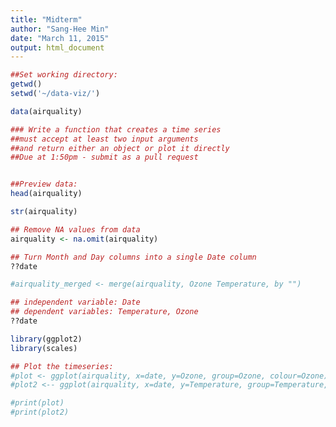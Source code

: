 ```yaml
---
title: "Midterm"
author: "Sang-Hee Min"
date: "March 11, 2015"
output: html_document
---
```



```r
##Set working directory:
getwd()
setwd('~/data-viz/')

data(airquality)

### Write a function that creates a time series 
##must accept at least two input arguments
##and return either an object or plot it directly
##Due at 1:50pm - submit as a pull request


##Preview data:
head(airquality)

str(airquality)

## Remove NA values from data
airquality <- na.omit(airquality)

## Turn Month and Day columns into a single Date column
??date

#airquality_merged <- merge(airquality, Ozone Temperature, by "")

## independent variable: Date
## dependent variables: Temperature, Ozone
??date

library(ggplot2)
library(scales)

## Plot the timeseries:
#plot <- ggplot(airquality, x=date, y=Ozone, group=Ozone, colour=Ozone)
#plot2 <-- ggplot(airquality, x=date, y=Temperature, group=Temperature, colour=Temperature)

#print(plot)
#print(plot2)
```
